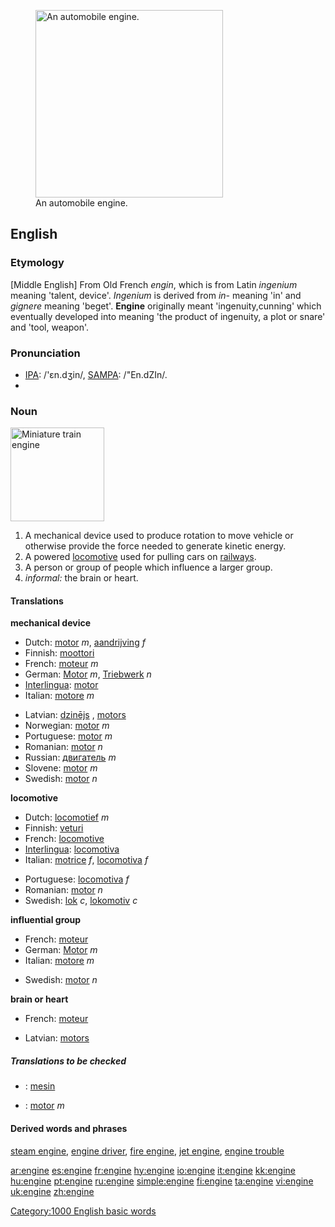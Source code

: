 [[Image:Mercedes V6 DTM Rennmotor 1996.jpg|thumb|300px|right|An automobile engine.]]
==English==

===Etymology===
[Middle English] From Old French ''engin'', which is from Latin ''ingenium'' meaning 'talent, device'. ''Ingenium'' is derived from ''in-'' meaning 'in' and ''gignere'' meaning 'beget'. '''Engine''' originally meant 'ingenuity,cunning' which eventually developed into meaning 'the product of ingenuity, a plot or snare' and 'tool, weapon'.

===Pronunciation===
* [[w:IPA_chart_for_English|IPA]]: /'ɛn.dʒin/, [[w:SAMPA/English|SAMPA]]: /"En.dZIn/.
*{{audio|en-us-engine.ogg|Audio (US)}}

===Noun===
[[Image:Miniature Railway.JPG|thumb|right|150px|Miniature train '''engine''']]
{{en-noun}}

# A mechanical device used to produce rotation to move vehicle or otherwise provide the force needed to generate kinetic energy.
# A powered [[locomotive]] used for pulling cars on [[railway]]s.
# A person or group of people which influence a larger group.
# ''informal:'' the brain or heart.

====Translations====

'''mechanical device'''
{{top}}
*Dutch: [[motor]] ''m'', [[aandrijving]] ''f''
*Finnish: [[moottori]]
*French: [[moteur]] ''m''
*German: [[Motor]] ''m'', [[Triebwerk]] ''n''
*[[Interlingua]]: [[motor]]
*Italian: [[motore]] ''m''
{{mid}}
*Latvian: [[dzinējs]] {{m}}, [[motors]] {{m}}
*Norwegian: [[motor]] ''m''
*Portuguese: [[motor]] ''m''
*Romanian: [[motor]] ''n''
*Russian: [[двигатель]] ''m''
*Slovene: [[motor]] ''m''
*Swedish: [[motor]] ''n''
{{bottom}}

'''locomotive'''
{{top}}
*Dutch: [[locomotief]] ''m''
*Finnish: [[veturi]]
*French: [[locomotive]] {{f}}
*[[Interlingua]]: [[locomotiva]]
*Italian: [[motrice]] ''f'', [[locomotiva]] ''f''
{{mid}}
*Portuguese: [[locomotiva]] ''f''
*Romanian: [[motor]] ''n''
*Swedish: [[lok]] ''c'', [[lokomotiv]] ''c''
{{bottom}}

'''influential group'''
{{top}}
*French: [[moteur]] {{m}}
*German: [[Motor]] ''m''
*Italian: [[motore]] ''m''
{{mid}}
*Swedish: [[motor]] ''n''
{{bottom}}

'''brain or heart'''
{{top}}
*French: [[moteur]] {{m}}
{{mid}}
*Latvian: [[motors]] {{m}}
{{bottom}}

=====Translations to be checked=====
{{checktrans}}

*{{ttbc|Indonesian}}: [[mesin]]
*{{ttbc|Spanish}}: [[motor]] ''m''

====Derived words and phrases====
[[steam engine]], [[engine driver]], [[fire engine]], [[jet engine]], [[engine trouble]]

[[Category:1000 English basic words]]

[[ar:engine]]
[[es:engine]]
[[fr:engine]]
[[hy:engine]]
[[io:engine]]
[[it:engine]]
[[kk:engine]]
[[hu:engine]]
[[pt:engine]]
[[ru:engine]]
[[simple:engine]]
[[fi:engine]]
[[ta:engine]]
[[vi:engine]]
[[uk:engine]]
[[zh:engine]]